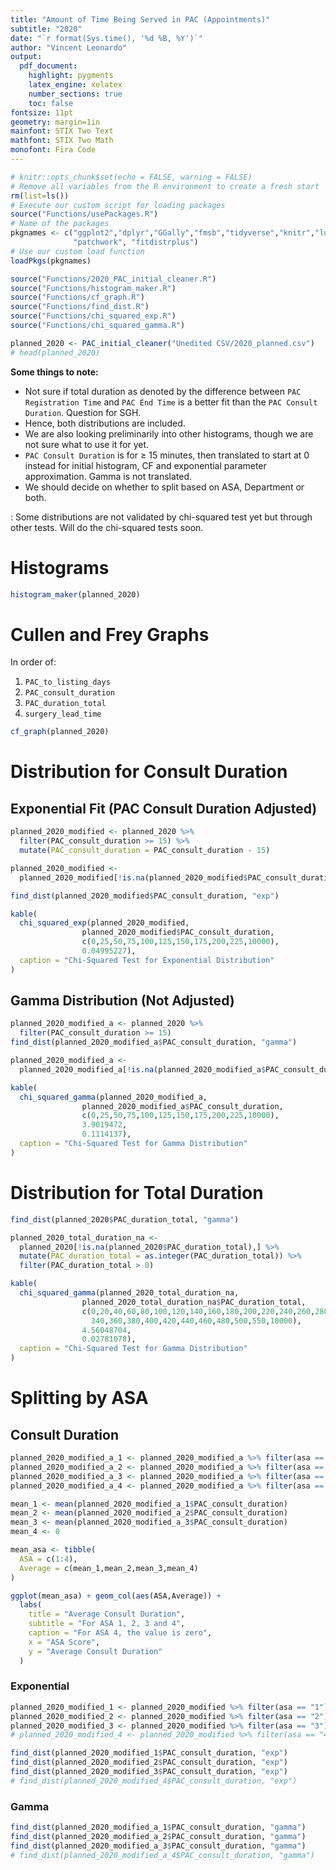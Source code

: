 ```yaml
---
title: "Amount of Time Being Served in PAC (Appointments)"
subtitle: "2020"
date: "`r format(Sys.time(), '%d %B, %Y')`"
author: "Vincent Leonardo"
output:
  pdf_document:
    highlight: pygments
    latex_engine: xelatex
    number_sections: true
    toc: false
fontsize: 11pt
geometry: margin=1in
mainfont: STIX Two Text
mathfont: STIX Two Math
monofont: Fira Code
---
```


```r
# knitr::opts_chunk$set(echo = FALSE, warning = FALSE)
# Remove all variables from the R environment to create a fresh start
rm(list=ls())
# Execute our custom script for loading packages
source("Functions/usePackages.R")
# Name of the packages 
pkgnames <- c("ggplot2","dplyr","GGally","fmsb","tidyverse","knitr","lubridate",
              "patchwork", "fitdistrplus")
# Use our custom load function
loadPkgs(pkgnames)

source("Functions/2020_PAC_initial_cleaner.R")
source("Functions/histogram_maker.R")
source("Functions/cf_graph.R")
source("Functions/find_dist.R")
source("Functions/chi_squared_exp.R")
source("Functions/chi_squared_gamma.R")
```

```r
planned_2020 <- PAC_initial_cleaner("Unedited CSV/2020_planned.csv")
# head(planned_2020)
```

**Some things to note:**

-   Not sure if total duration as denoted by the difference between `PAC Registration Time` and `PAC End Time` is a better fit than the `PAC Consult Duration`. Question for SGH.
-   Hence, both distributions are included.
-   We are also looking preliminarily into other histograms, though we are not sure what to use it for yet.
-   `PAC Consult Duration` is for $\geq$ 15 minutes, then translated to start at 0 instead for initial histogram, CF and exponential parameter approximation. Gamma is not translated. \textbf{Not sure if this is correct.}
-   We should decide on whether to split based on ASA, Department or both.

\textbf{Disclaimer}: Some distributions are not validated by chi-squared test yet but through other tests. Will do the chi-squared tests soon.

\textbf{Chi-squared tests at $\alpha=0.05$.}

<!--Some questions:

-   Clarify that:
    -   Visit time = time allocated
    -   Listing date = when did they set the consult timing
    -   Register time = when did they come
    -   End time = when did they leave
    -   Consult duration = how long to consult per se

-   Department names:
    -   e.g. DDR/HPB is it the same as HPB?
    -   e.g. H&N ENT is it the same as ENT?
    -   Maybe can have a brief explanation so that we can try to cluster things

-   How was PAC registration/end time calculated?-->

\newpage

# Histograms

```r
histogram_maker(planned_2020)
```

# Cullen and Frey Graphs

In order of:

1.  `PAC_to_listing_days`
2.  `PAC_consult_duration`
3.  `PAC_duration_total`
4.  `surgery_lead_time`

```r
cf_graph(planned_2020)
```

# Distribution for Consult Duration


## Exponential Fit (PAC Consult Duration Adjusted)
```r
planned_2020_modified <- planned_2020 %>% 
  filter(PAC_consult_duration >= 15) %>% 
  mutate(PAC_consult_duration = PAC_consult_duration - 15)

planned_2020_modified <- 
  planned_2020_modified[!is.na(planned_2020_modified$PAC_consult_duration),]

find_dist(planned_2020_modified$PAC_consult_duration, "exp")

kable(
  chi_squared_exp(planned_2020_modified,
                planned_2020_modified$PAC_consult_duration,
                c(0,25,50,75,100,125,150,175,200,225,10000),
                0.04995227),
  caption = "Chi-Squared Test for Exponential Distribution"
)

```
## Gamma Distribution (Not Adjusted)
```r
planned_2020_modified_a <- planned_2020 %>% 
  filter(PAC_consult_duration >= 15)
find_dist(planned_2020_modified_a$PAC_consult_duration, "gamma")

planned_2020_modified_a <- 
  planned_2020_modified_a[!is.na(planned_2020_modified_a$PAC_consult_duration),]

kable(
  chi_squared_gamma(planned_2020_modified_a,
                planned_2020_modified_a$PAC_consult_duration,
                c(0,25,50,75,100,125,150,175,200,225,10000),
                3.9019472,
                0.1114137),
  caption = "Chi-Squared Test for Gamma Distribution"
)
```


# Distribution for Total Duration

```r
find_dist(planned_2020$PAC_duration_total, "gamma")

planned_2020_total_duration_na <- 
  planned_2020[!is.na(planned_2020$PAC_duration_total),] %>% 
  mutate(PAC_duration_total = as.integer(PAC_duration_total)) %>% 
  filter(PAC_duration_total > 0)

kable(
  chi_squared_gamma(planned_2020_total_duration_na,
                planned_2020_total_duration_na$PAC_duration_total,
                c(0,20,40,60,80,100,120,140,160,180,200,220,240,260,280,300,320,
                  340,360,380,400,420,440,460,480,500,550,10000),
                4.56048704,
                0.02781078),
  caption = "Chi-Squared Test for Gamma Distribution"
)
```
# Splitting by ASA

## Consult Duration

```r
planned_2020_modified_a_1 <- planned_2020_modified_a %>% filter(asa == "1")
planned_2020_modified_a_2 <- planned_2020_modified_a %>% filter(asa == "2")
planned_2020_modified_a_3 <- planned_2020_modified_a %>% filter(asa == "3")
planned_2020_modified_a_4 <- planned_2020_modified_a %>% filter(asa == "4")

mean_1 <- mean(planned_2020_modified_a_1$PAC_consult_duration)
mean_2 <- mean(planned_2020_modified_a_2$PAC_consult_duration)
mean_3 <- mean(planned_2020_modified_a_3$PAC_consult_duration)
mean_4 <- 0

mean_asa <- tibble(
  ASA = c(1:4),
  Average = c(mean_1,mean_2,mean_3,mean_4)
)

ggplot(mean_asa) + geom_col(aes(ASA,Average)) +
  labs(
    title = "Average Consult Duration",
    subtitle = "For ASA 1, 2, 3 and 4",
    caption = "For ASA 4, the value is zero",
    x = "ASA Score",
    y = "Average Consult Duration"
  )
```


### Exponential
```r
planned_2020_modified_1 <- planned_2020_modified %>% filter(asa == "1")
planned_2020_modified_2 <- planned_2020_modified %>% filter(asa == "2")
planned_2020_modified_3 <- planned_2020_modified %>% filter(asa == "3")
# planned_2020_modified_4 <- planned_2020_modified %>% filter(asa == "4")

find_dist(planned_2020_modified_1$PAC_consult_duration, "exp")
find_dist(planned_2020_modified_2$PAC_consult_duration, "exp")
find_dist(planned_2020_modified_3$PAC_consult_duration, "exp")
# find_dist(planned_2020_modified_4$PAC_consult_duration, "exp")
```
### Gamma
```r
find_dist(planned_2020_modified_a_1$PAC_consult_duration, "gamma")
find_dist(planned_2020_modified_a_2$PAC_consult_duration, "gamma")
find_dist(planned_2020_modified_a_3$PAC_consult_duration, "gamma")
# find_dist(planned_2020_modified_a_4$PAC_consult_duration, "gamma")
```

